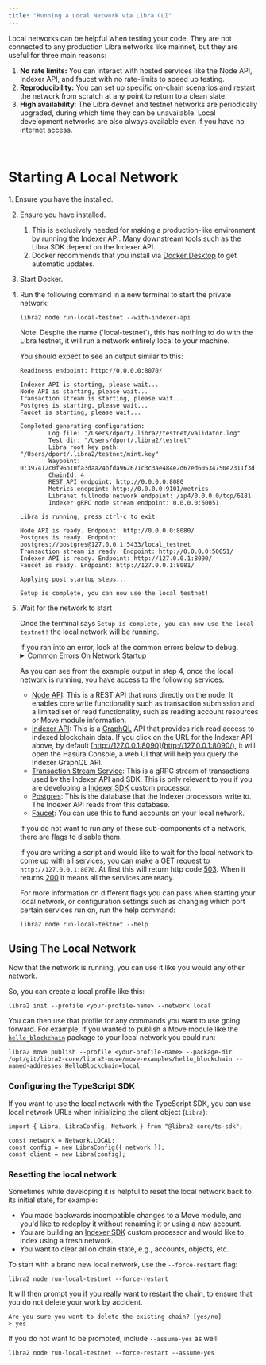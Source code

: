 ```yaml
---
title: "Running a Local Network via Libra CLI"
---
```



Local networks can be helpful when testing your code. They are not connected to any production Libra networks like mainnet, but they are useful for three main reasons:

1. **No rate limits:** You can interact with hosted services like the Node API, Indexer API, and faucet with no rate-limits to speed up testing.
2. **Reproducibility:** You can set up specific on-chain scenarios and restart the network from scratch at any point to return to a clean slate.
3. **High availability**: The Libra devnet and testnet networks are periodically upgraded, during which time they can be unavailable. Local development networks are also always available even if you have no internet access.

<br />

# Starting A Local Network

<Steps>
  1. Ensure you have the  installed.

  2. Ensure you have  installed.

     1. This is exclusively needed for making a production-like environment by running the Indexer API. Many downstream tools such as the Libra SDK depend on the Indexer API.
     2. Docker recommends that you install via [Docker Desktop](https://www.docker.com/products/docker-desktop/) to get automatic updates.

  3. Start Docker.

  4. Run the following command in a new terminal to start the private network:

     ```shellscript filename="Terminal"
     libra2 node run-local-testnet --with-indexer-api
     ```

     <Aside type="caution">
       Note: Despite the name (`local-testnet`), this has nothing to do with the Libra testnet, it will run a network entirely local to your machine.
     </Aside>

     You should expect to see an output similar to this:

     ```shellscript filename="Terminal"
     Readiness endpoint: http://0.0.0.0:8070/

     Indexer API is starting, please wait...
     Node API is starting, please wait...
     Transaction stream is starting, please wait...
     Postgres is starting, please wait...
     Faucet is starting, please wait...

     Completed generating configuration:
             Log file: "/Users/dport/.libra2/testnet/validator.log"
             Test dir: "/Users/dport/.libra2/testnet"
             Libra root key path: "/Users/dport/.libra2/testnet/mint.key"
             Waypoint: 0:397412c0f96b10fa3daa24bfda962671c3c3ae484e2d67ed60534750e2311f3d
             ChainId: 4
             REST API endpoint: http://0.0.0.0:8080
             Metrics endpoint: http://0.0.0.0:9101/metrics
             Libranet fullnode network endpoint: /ip4/0.0.0.0/tcp/6181
             Indexer gRPC node stream endpoint: 0.0.0.0:50051

     Libra is running, press ctrl-c to exit

     Node API is ready. Endpoint: http://0.0.0.0:8080/
     Postgres is ready. Endpoint: postgres://postgres@127.0.0.1:5433/local_testnet
     Transaction stream is ready. Endpoint: http://0.0.0.0:50051/
     Indexer API is ready. Endpoint: http://127.0.0.1:8090/
     Faucet is ready. Endpoint: http://127.0.0.1:8081/

     Applying post startup steps...

     Setup is complete, you can now use the local testnet!
     ```

  5. Wait for the network to start

     Once the terminal says `Setup is complete, you can now use the local testnet!` the local network will be running.

     <Aside type="caution">
       If you ran into an error, look at the common errors below to debug.
     </Aside>

     <details>
       <summary>Common Errors On Network Startup</summary>

       ### Address Already In Use

       ```shellscript filename="Terminal"
       panicked at 'error binding to 0.0.0.0:8080: error creating server listener: Address already in use (os error 48)'
       ```

       This means one of the ports needed by the local network is already in use by another process.

       To fix this on Unix systems, you can:

       1. Identify the name and PID of the process by running `lsof -i :8080`.
       2. Run `kill <pid>` once you know the PID to free up that port.

       ### Too many open files error

       ```shellscript filename="Terminal"
       panicked at crates/libra2/src/node/local_testnet/logging.rs:64:10:
       called \`Result::unwrap()\` on an \`Err\` value: Os { code: 24, kind: Uncategorized, message: \"Too many open files\" }
       ```

       This means there were too many open files on your system. On many Unix systems you can increase the maximum number of open files by adding something like this to your `.zshrc`:

       ```shellscript filename="Terminal"
       ulimit -n 1048576
       ```

       ### Docker is not available

       ```shellscript filename="Terminal"
       Unexpected error: Failed to apply pre-run steps for Postgres: Docker is not available, confirm it is installed and running. On Linux you may need to use sudo
       ```

       To debug this, try the below fixes:

       1. Make sure you have docker installed by running `docker --version`.
       2. Ensure the Docker daemon is running by running `docker info` (if this errors saying `Cannot connect to the Docker daemon` Docker is NOT running).
       3. Make sure the socket for connecting to Docker is present on your machine in the default location. For example, on Unix systems `/var/run/docker.sock` should exist.
          1. If that file does not exist, open Docker Desktop and enable `Settings -> Advanced -> Allow the default Docker socket to be used`.
          2. Or, you can find where the Docker socket is by running `docker context inspect | grep Host`, then symlink that location to the default location by running `sudo ln -s /Users/dport/.docker/run/docker.sock /var/run/docker.sock`
     </details>

     As you can see from the example output in step 4, once the local network is running, you have access to the following services:

     - [Node API](/build/apis/fullnode-rest-api): This is a REST API that runs directly on the node. It enables core write functionality such as transaction submission and a limited set of read functionality, such as reading account resources or Move module information.
     - [Indexer API](/build/indexer/indexer-api): This is a [GraphQL](https://graphql.org/) API that provides rich read access to indexed blockchain data. If you click on the URL for the Indexer API above, by default [http://127.0.0.1:8090](http://127.0.0.1:8090/), it will open the Hasura Console, a web UI that will help you query the Indexer GraphQL API.
     - [Transaction Stream Service](/build/indexer/txn-stream): This is a gRPC stream of transactions used by the Indexer API and SDK. This is only relevant to you if you are developing a [Indexer SDK](/build/indexer/indexer-sdk) custom processor.
     - [Postgres](https://www.postgresql.org/): This is the database that the Indexer processors write to. The Indexer API reads from this database.
     - [Faucet](/build/apis/faucet-api): You can use this to fund accounts on your local network.

     If you do not want to run any of these sub-components of a network, there are flags to disable them.

     If you are writing a script and would like to wait for the local network to come up with all services, you can make a GET request to `http://127.0.0.1:8070`. At first this will return http code [503](https://developer.mozilla.org/en-US/docs/Web/HTTP/Status/503). When it returns [200](https://developer.mozilla.org/en-US/docs/Web/HTTP/Status/200) it means all the services are ready.

     For more information on different flags you can pass when starting your local network, or configuration settings such as changing which port certain services run on, run the help command:

     ```shellscript filename="Terminal"
     libra2 node run-local-testnet --help
     ```
</Steps>

## Using The Local Network

Now that the network is running, you can use it like you would any other network.

So, you can create a local profile like this:

```shellscript filename="Terminal"
libra2 init --profile <your-profile-name> --network local
```

You can then use that profile for any commands you want to use going forward. For example, if you wanted to publish a Move module like the [`hello_blockchain`](https://github.com/libra2org/libra2-core/tree/main/libra2-move/move-examples/hello_blockchain) package to your local network you could run:

```shellscript filename="Terminal"
libra2 move publish --profile <your-profile-name> --package-dir /opt/git/libra2-core/libra2-move/move-examples/hello_blockchain --named-addresses HelloBlockchain=local
```

### Configuring the TypeScript SDK

If you want to use the local network with the TypeScript SDK, you can use local network URLs when initializing the client object (`Libra`):

```tsx
import { Libra, LibraConfig, Network } from "@libra2-core/ts-sdk";

const network = Network.LOCAL;
const config = new LibraConfig({ network });
const client = new Libra(config);
```

### Resetting the local network

Sometimes while developing it is helpful to reset the local network back to its initial state, for example:

- You made backwards incompatible changes to a Move module, and you'd like to redeploy it without renaming it or using a new account.
- You are building an [Indexer SDK](/build/indexer/indexer-sdk) custom processor and would like to index using a fresh network.
- You want to clear all on chain state, e.g., accounts, objects, etc.

To start with a brand new local network, use the `--force-restart` flag:

```shellscript filename="Terminal"
libra2 node run-local-testnet --force-restart
```

It will then prompt you if you really want to restart the chain, to ensure that you do not delete your work by accident.

```shellscript filename="Terminal"
Are you sure you want to delete the existing chain? [yes/no]
> yes
```

If you do not want to be prompted, include `--assume-yes` as well:

```shellscript filename="Terminal"
libra2 node run-local-testnet --force-restart --assume-yes
```
